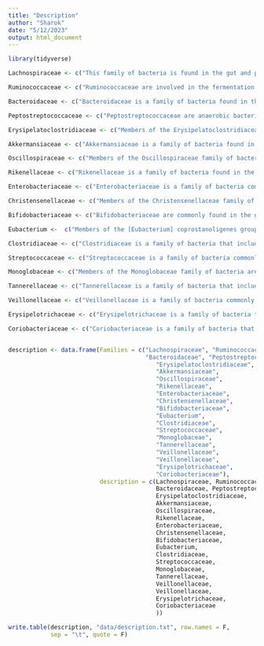 ```yaml
---
title: "Description"
author: "Sharok"
date: "5/12/2023"
output: html_document
---
```


```r

library(tidyverse)

```

```r

Lachnospiraceae <- c("This family of bacteria is found in the gut and plays an important role in the breakdown of complex carbohydrates. Lachnospiraceae are known for their ability to ferment a variety of dietary fibers, producing short-chain fatty acids (SCFAs) such as butyrate, propionate, and acetate. These SCFAs provide an energy source for the body, improve gut health, and have anti-inflammatory properties. Research has also linked Lachnospiraceae to improved metabolic health and a reduced risk of obesity.")

Ruminococcaceae <- c("Ruminococcaceae are involved in the fermentation of dietary fiber and the production of SCFAs. These bacteria also play a role in regulating the immune system and maintaining gut health. Research has shown that reduced levels of Ruminococcaceae in the gut are associated with inflammatory bowel diseases such as Crohn's disease and ulcerative colitis.")

Bacteroidaceae <- c("Bacteroidaceae is a family of bacteria found in the gut that are involved in the breakdown of complex carbohydrates, such as dietary fibers and resistant starches. These bacteria produce enzymes that can break down plant-based foods, making the nutrients more accessible to the body. Bacteroidaceae also play a role in regulating the immune system and maintaining gut health, and their presence has been associated with a reduced risk of inflammatory bowel diseases.")

Peptostreptococcaceae <- c("Peptostreptococcaceae are anaerobic bacteria that are commonly found in the gut microbiome. These bacteria are involved in the breakdown of amino acids and fermentation of carbohydrates, producing short-chain fatty acids, gases, and other metabolites. Peptostreptococcaceae also play a role in the production of essential vitamins such as biotin and folate, and their presence has been linked to a healthy gut microbiome.")

Erysipelatoclostridiaceae <- c("Members of the Erysipelatoclostridiaceae family of bacteria are known for their ability to produce beneficial compounds such as butyrate, which has been shown to promote gut health and have anti-inflammatory properties. Some species of Erysipelatoclostridiaceae are also involved in the degradation of complex carbohydrates, producing SCFAs that provide energy for the body.")

Akkermansiaceae <- c("Akkermansiaceae is a family of bacteria found in the gut that is associated with the production of the mucin layer, which protects against harmful pathogens and maintains a healthy gut environment. These bacteria are also involved in the breakdown of complex carbohydrates and the production of SCFAs such as acetate and propionate, which have anti-inflammatory properties and may improve metabolic health.")

Oscillospiraceae <- c("Members of the Oscillospiraceae family of bacteria have been linked to improved glucose metabolism and may have a role in regulating blood sugar levels. These bacteria are involved in the breakdown of complex carbohydrates and the production of SCFAs such as butyrate, which have been shown to improve gut health and protect against inflammation.")

Rikenellaceae <- c("Rikenellaceae is a family of bacteria found in the gut that has been associated with the production of anti-inflammatory compounds and may help protect against metabolic disorders such as obesity and diabetes. These bacteria are involved in the fermentation of dietary fiber and the production of SCFAs such as butyrate and propionate.")

Enterobacteriaceae <- c("Enterobacteriaceae is a family of bacteria commonly found in the gut that includes several pathogenic species such as Escherichia coli and Salmonella. However, some species of Enterobacteriaceae are beneficial to human health. For example, some strains of E. coli produce vitamin K2, which is important for bone health and may have other health benefits. Other species of Enterobacteriaceae are involved in the breakdown of complex carbohydrates and the production of SCFAs, which provide energy for the body and improve gut health.")

Christensenellaceae <- c("Members of the Christensenellaceae family of bacteria are associated with a healthy gut microbiome and have been linked to a reduced risk of obesity. These bacteria may play a role in regulating the immune system and improving gut health.")

Bifidobacteriaceae <- c("Bifidobacteriaceae are commonly found in the gut and are known for their ability to produce lactic acid, which helps to maintain an acidic environment in the gut that is unfavorable to harmful bacteria. These bacteria are also involved in the breakdown of complex carbohydrates and the production of SCFAs such as acetate and lactate, which provide energy for the body and improve gut health.")

Eubacterium <-  c("Members of the [Eubacterium] coprostanoligenes group of bacteria are involved in the production of cholesterol-lowering compounds called coprostanol and ursodeoxycholic acid. These bacteria may play a role in reducing the risk of heart disease and other conditions associated with high cholesterol levels.")

Clostridiaceae <- c("Clostridiaceae is a family of bacteria that includes several species that are beneficial to human health. These bacteria are involved in the fermentation of dietary fiber and the production of SCFAs, which provide energy for the body and improve gut health. Some species of Clostridiaceae have also been linked to a reduced risk of inflammatory bowel diseases.")

Streptococcaceae <- c("Streptococcaceae is a family of bacteria commonly found in the mouth and gut that have a variety of beneficial roles. Some species of Streptococcaceae are involved in the production of essential vitamins such as folate and vitamin K, while others are involved in the breakdown of complex carbohydrates and the production of SCFAs.")

Monoglobaceae <- c("Members of the Monoglobaceae family of bacteria are involved in the fermentation of dietary fiber and the production of SCFAs, which provide energy for the body and improve gut health. These bacteria may also play a role in regulating the immune system and maintaining a healthy gut microbiome.")

Tannerellaceae <- c("Tannerellaceae is a family of bacteria that includes several species associated with improved gut health. These bacteria are involved in the breakdown of complex carbohydrates and the production of SCFAs such as butyrate, which has been shown to have anti-inflammatory properties and protect against colon cancer.")

Veillonellaceae <- c("Veillonellaceae is a family of bacteria commonly found in the mouth and gut that have a variety of beneficial roles. Some species of Veillonellaceae are involved in the production of SCFAs, while others are involved in the breakdown of amino acids and the production of essential vitamins such as biotin.")

Erysipelotrichaceae <- c("Erysipelotrichaceae is a family of bacteria that has been linked to improved metabolic health and a reduced risk of obesity. These bacteria are involved in the fermentation of dietary fiber and the production of SCFAs such as butyrate, which has anti-inflammatory properties and improves gut health.")

Coriobacteriaceae <- c("Coriobacteriaceae is a family of bacteria that has been linked to improved gut health and a reduced risk of inflammatory bowel diseases. These bacteria are involved in the breakdown of complex carbohydrates and the production of SCFAs such as acetate and butyrate, which provide energy for the body and improve gut health.")


description <- data.frame(Families = c("Lachnospiraceae", "Ruminococcaceae",
                                       "Bacteroidaceae", "Peptostreptococcaceae",
                                          "Erysipelatoclostridiaceae",
                                          "Akkermansiaceae",
                                          "Oscillospiraceae",
                                          "Rikenellaceae",
                                          "Enterobacteriaceae",
                                          "Christensenellaceae",
                                          "Bifidobacteriaceae",
                                          "Eubacterium",
                                          "Clostridiaceae",
                                          "Streptococcaceae",
                                          "Monoglobaceae",
                                          "Tannerellaceae",
                                          "Veillonellaceae",
                                          "Veillonellaceae",
                                          "Erysipelotrichaceae",
                                          "Coriobacteriaceae"),
                          description = c(Lachnospiraceae, Ruminococcaceae,
                                          Bacteroidaceae, Peptostreptococcaceae,
                                          Erysipelatoclostridiaceae,
                                          Akkermansiaceae,
                                          Oscillospiraceae,
                                          Rikenellaceae,
                                          Enterobacteriaceae,
                                          Christensenellaceae,
                                          Bifidobacteriaceae,
                                          Eubacterium,
                                          Clostridiaceae,
                                          Streptococcaceae,
                                          Monoglobaceae,
                                          Tannerellaceae,
                                          Veillonellaceae,
                                          Veillonellaceae,
                                          Erysipelotrichaceae,
                                          Coriobacteriaceae
                                          ))

write.table(description, "data/description.txt", row.names = F,
            sep = "\t", quote = F)

```

